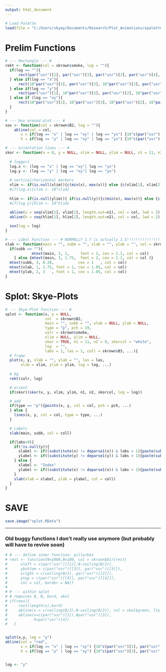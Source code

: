 ```yaml
---
output: html_document
---
```


```r
# Load Palette
load(file = "C:/Users/skyep/Documents/Research/Plot_Animations/spalette.RData")
```

# Prelim Functions

```r

# --- Rectangle --- #
rekt <- function(col = skrown$smoke, log = ""){
  if(log == ""){
      rect(par("usr")[1], par("usr")[3], par("usr")[2], par("usr")[4], col = col)
  } else if(log == "x"){
      rect(10^par("usr")[1], par("usr")[3], 10^par("usr")[2], par("usr")[4], col = col)
  } else if(log == "y"){
      rect(par("usr")[1], 10^par("usr")[3], par("usr")[2], 10^par("usr")[4], col = col)
  } else if (log == "xy"){
      rect(10^par("usr")[1], 10^par("usr")[3], 10^par("usr")[2], 10^par("usr")[4], col = col)
  }
}

# --- box around plot --- #
sox <- function(col = skrown$B2, log = ""){
    abline(col = col,
       v = if(log == "x" | log == "xy" | log == "yx") {10^c(par("usr")[1], par("usr")[2])} else {c(par("usr")[1], par("usr")[2])},
       h = if(log == "y" | log == "xy" | log == "yx") {10^c(par("usr")[3], par("usr")[4])} else {c(par("usr")[3], par("usr")[4])})}

# --- orientation lines --- #
skor <- function(x = 0, y = NULL, xlim = NULL, ylim = NULL, n1 = 11, n2 = 9, col = "white", log = ""){
  
  # loggers
  log.x <- (log == "x" | log == "xy"| log == "yx")
  log.y <- (log == "y" | log == "xy"| log == "yx")
  
  # vertical/horizontal markers 
  vlim <- if(is.null(xlim)){c(min(x), max(x))} else {c(xlim[1], xlim[2])}
  #if(log.x){vlim <- 10^vlim}
  
  hlim <- if(is.null(ylim)){ if(is.null(y)){c(min(x), max(x))} else {c(min(y), max(y,0))} } else {c(ylim[1], ylim[2])}
  #if(log.y){hlim <- 10^hlim}
  
  abline(v = seq(vlim[1], vlim[2], length.out=n1), col = col, lwd = 2)
  abline(h = seq(hlim[1], hlim[2], length.out=n2), col = col, lwd = 2)

  sox(log = log)
}

# --- Label Function --- # NORMALLY 1.7 is actually 1.5!!!!!!!!!!!!!!!!!!!
slab <- function(main = "", subb = "", xlab = "", ylab = "", col = skrown$B3){
  if(subb == ""){
            mtext(main, 3, 1,     font = 2, cex = 1.1, col = col)
    } else {mtext(main, 3, 1.75,  font = 2, cex = 1.1, col = col )}
  mtext(subb, 3, 0.28,           cex = 1   , col = col)
  mtext(xlab, 1, 2.75, font = 1, cex = 1.05, col = col)
  mtext(ylab, 2, 3   , font = 1, cex = 1.05, col = col)
}

```

# Splot: Skye-Plots

```r
# --- Skye-Plot function --- #
splot <- function(x, y = NULL,
                  col  = skrown$B2,
                  main = "", subb = "", xlab = NULL, ylab = NULL,
                  type = "p", pch = 19,
                  colr = skrown$smoke,
                  xlim = NULL, ylim = NULL,
                  skor = TRUE, n1 = 11, n2 = 9, skorcol = "white",
                  log  = "",
                  labs = 1, las = 1, coll = skrown$B3, ...){
  # frame
  plot(x, y, xlab = "", ylab = "", las = las,
       xlim = xlim, ylim = ylim, log = log, ...)
  
  # bg
  rekt(colr, log)

  # orient
  if(skor)(skor(x, y, xlim, ylim, n1, n2, skorcol, log = log))

  # add
  if(type == "p"){points(x, y, col = col, pch = pch, ...)
  } else {
    lines(x, y, col = col, type = type, ...)
  }

  # Labels
  slab(main, subb, col = coll)

  if(labs>0){
    if(!is.null(y)){
      xlabel <- if((substitute(x) != deparse1(x)) & labs > 1){paste(substitute(x), "=", deparse1(x))} else {substitute(x)}
      ylabel <- if((substitute(y) != deparse1(y)) & labs > 1){paste(substitute(y), "=", deparse1(y))} else {substitute(y)}
    } else {
      xlabel <- "Index"
      ylabel <- if((substitute(x) != deparse1(x)) & labs > 1){paste(substitute(x), "=", deparse1(x))} else {substitute(x)}
    }
    slab(xlab = xlabel, ylab = ylabel, col = coll)
  }
}
```

# SAVE

```r
save.image("splot.RData")
```

---

### Old buggy functions I don't really use anymore (but probably will have to revive soon)

```r
# # --- define inner function: pillarbox 
# rext <- function(N=1000,B=100, col = skrown$b1){rect(
#      xleft = c(par("usr")[[1]],N-ceiling(B/2)),
#      ybottom = c(par("usr")[[3]], par("usr")[[3]]),
#      xright = c(ceiling(B/2), par("usr")[[2]]),
#      ytop = c(par("usr")[[4]], par("usr")[[4]]),
#      col = col, border = NA)}
# 
# # --- within splot
# # requires B, N, bord, skol
# if(rexs){
#     rext(length(x),bord)
#     abline(v = c(ceiling(B/2),N-ceiling(B/2)), col = skol$green, lty = 2)
#     abline(v=c(par("usr")[1]),#par("usr")[3]),
#            h=par("usr")[4]) 
#   }


splot(x,y, log = "y")
abline(col = "red",
       v = if(log == "x" | log == "xy") {10^c(par("usr")[1], par("usr")[2])} else {c(par("usr")[1], par("usr")[2])},
       h = if(log == "y" | log == "xy") {10^c(par("usr")[3], par("usr")[4])} else {c(par("usr")[3], par("usr")[4])})


log <- "y"
```
